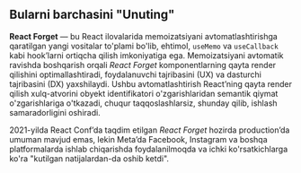 ## Bularni barchasini "Unuting"

**React Forget** — bu React ilovalarida memoizatsiyani avtomatlashtirishga qaratilgan yangi vositalar to'plami bo'lib, ehtimol, `useMemo` va `useCallback` kabi hook’larni ortiqcha qilish imkoniyatiga ega. Memoizatsiyani avtomatik ravishda boshqarish orqali *React Forget* komponentlarning qayta render qilishini optimallashtiradi, foydalanuvchi tajribasini (UX) va dasturchi tajribasini (DX) yaxshilaydi. Ushbu avtomatlashtirish React’ning qayta render qilish xulq-atvorini obyekt identifikatori o'zgarishlaridan semantik qiymat o'zgarishlariga o'tkazadi, chuqur taqqoslashlarsiz, shunday qilib, ishlash samaradorligini oshiradi.

2021-yilda React Conf’da taqdim etilgan *React Forget* hozirda production’da umuman mavjud emas, lekin Meta’da Facebook, Instagram va boshqa platformalarda ishlab chiqarishda foydalanilmoqda va ichki ko'rsatkichlarga ko'ra "kutilgan natijalardan-da oshib ketdi".